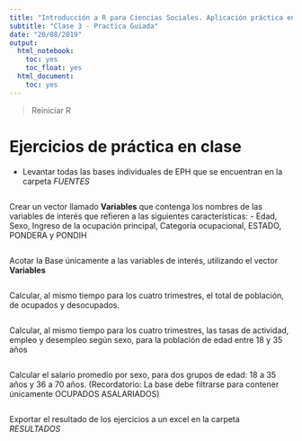```yaml
---
title: "Introducción a R para Ciencias Sociales. Aplicación práctica en la EPH"
subtitle: "Clase 3 - Practica Guiada"
date: "20/08/2019"
output:
  html_notebook:
    toc: yes
    toc_float: yes
  html_document:
    toc: yes
---
```


> Reiniciar R


# Ejercicios de práctica  en clase
- Levantar todas las bases individuales de EPH que se encuentran en la carpeta *FUENTES*
```r

```

Crear un vector llamado __Variables__ que contenga los nombres de las variables de interés que refieren a las siguientes características:
      - Edad, Sexo, Ingreso de la ocupación principal, Categoría ocupacional, ESTADO, PONDERA y PONDIH

```r

```

Acotar la Base únicamente a las variables de interés, utilizando el vector __Variables__ 
```r

```

Calcular, al mismo tiempo para los cuatro trimestres, el total de población, de ocupados y desocupados.

```r

```


Calcular, al mismo tiempo para los cuatro trimestres, las tasas de actividad, empleo y desempleo según sexo, para la población de edad entre 18 y 35 años

```r

```

Calcular el salario promedio por sexo, para dos grupos de edad: 18 a 35 años y 36 a 70 años. (Recordatorio: La base debe filtrarse para contener únicamente OCUPADOS ASALARIADOS)
```r

```

Exportar el resultado de los ejercicios a un excel en la carpeta *RESULTADOS*
```r

```

